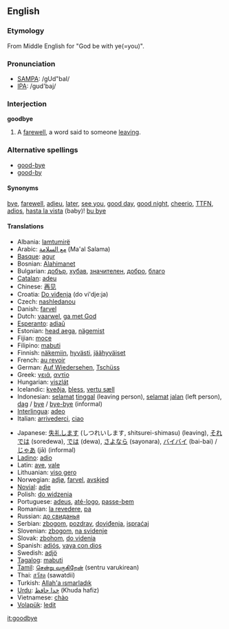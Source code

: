 ==English==

===Etymology===
From Middle English for "God be with ye(=you)".

===Pronunciation===
*[[w:SAMPA|SAMPA]]: /gUd"baI/
*[[w:IPA|IPA]]: /gʊd'baj/

===Interjection===
'''goodbye'''
# A [[farewell]], a word said to someone [[leaving]].

===Alternative spellings===
*[[good-bye]]
*[[good-by]]

====Synonyms====
[[bye]], [[farewell]], [[adieu]], [[later]], [[see you]], [[good day]], [[good night]], [[cheerio]], [[TTFN]], [[adios]], [[hasta la vista]] (baby)! [[bu bye]]

====Translations====
{{top}}
*Albania: [[lamtumirë]]
*Arabic: [[مع السلامة]] (Ma'al Salama)
*[[Basque]]: [[agur]]
*Bosnian: [[Alahimanet]]
*Bulgarian: [[добър]], [[хубав]], [[значителен]], [[добро]], [[благо]]
*[[Catalan]]: [[adeu]]
*Chinese: [[再见]]
*Croatia: [[Do viđenja]] (do vi'dje:ja)
*Czech: [[nashledanou]]
*Danish: [[farvel]]
*Dutch: [[vaarwel]], [[ga met God]]
*[[Esperanto]]: [[adiaŭ]]
*Estonian: [[head aega]], [[nägemist]]
*Fijian: [[moce]]
*Filipino: [[mabuti]]
*Finnish: [[näkemiin]], [[hyvästi]], [[jäähyväiset]]
*French: [[au revoir]]
*German: [[Auf Wiedersehen]], [[Tschüss]]
*Greek: [[γειά]], [[αντίο]]
*Hungarian: [[viszlát]]
*Icelandic: [[kveðja]], [[bless]], [[vertu sæll]]
*Indonesian: [[selamat]] [[tinggal]] (leaving person), [[selamat]] [[jalan]] (left person), [[dag]] / [[bye]] / [[bye-bye]] (informal)
*[[Interlingua]]: [[adeo]]
*Italian: [[arrivederci]], [[ciao]]
{{mid}}
*Japanese: [[失礼します]] (しつれいします, shitsurei-shimasu) (leaving), [[それでは]] (soredewa), [[では]] (dewa), [[さよなら]] (sayonara), [[バイバイ]] (bai-bai) / [[じゃあ]] (jā) (informal)
*[[Ladino]]: [[adio]]
*Latin: [[ave]], [[vale]]
*Lithuanian: [[viso gero]]
*Norwegian: [[adjø]], [[farvel]], [[avskjed]]
*[[Novial]]: [[adie]]
*Polish: [[do widzenia]]
*Portuguese: [[adeus]], [[até-logo]], [[passe-bem]]
*Romanian: [[la revedere]], [[pa]]
*Russian: [[до свиданья]]
*Serbian: [[zbogom]], [[pozdrav]], [[doviđenja]], [[ispraćaj]]
*Slovenian: [[zbogom]], [[na svidenje]]
*Slovak: [[zbohom]], [[do videnia]]
*Spanish: [[adiós]], [[vaya con dios]]
*Swedish: [[adjö]]
*[[Tagalog]]: [[mabuti]]
*[[Tamil]]: [[சென்று வருகிறேன்]] (sentru varukirean)
*Thai: [[สวัสด]] (sawatdii)
*Turkish: [[Allah'a ısmarladık]]
*[[Urdu]]: [[خدا حافظ]] (Khuda hafiz)
*Vietnamese: [[chào]]
*[[Volapük]]: [[ledit]]
{{bottom}}

[[it:goodbye]]